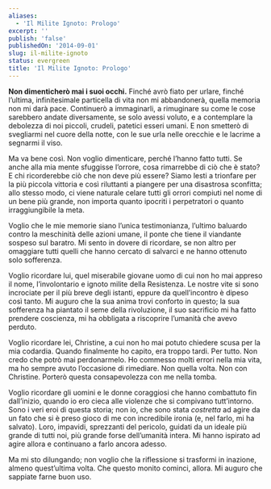 ```yaml
---
aliases:
  - 'Il Milite Ignoto: Prologo'
excerpt: ''
publish: 'false'
publishedOn: '2014-09-01'
slug: il-milite-ignoto
status: evergreen
title: 'Il Milite Ignoto: Prologo'
---
```

**Non dimenticherò mai i suoi occhi.** Finché avrò fiato per urlare, finché l’ultima, infinitesimale particella di vita non mi abbandonerà, quella memoria non mi darà pace. Continuerò a immaginarli, a rimuginare su come le cose sarebbero andate diversamente, se solo avessi voluto, e a contemplare la debolezza di noi piccoli, crudeli, patetici esseri umani. E non smetterò di svegliarmi nel cuore della notte, con le sue urla nelle orecchie e le lacrime a segnarmi il viso.

Ma va bene così. Non voglio dimenticare, perché l’hanno fatto tutti. Se anche alla mia mente sfuggisse l’orrore, cosa rimarrebbe di ciò che è stato? E chi ricorderebbe ciò che non deve più essere? Siamo lesti a trionfare per la più piccola vittoria e così riluttanti a piangere per una disastrosa sconfitta; allo stesso modo, ci viene naturale celare tutti gli orrori compiuti nel nome di un bene più grande, non importa quanto ipocriti i perpetratori o quanto irraggiungibile la meta.

Voglio che le mie memorie siano l’unica testimonianza, l’ultimo baluardo contro la meschinità delle azioni umane, il ponte che tiene il viandante sospeso sul baratro. Mi sento in dovere di ricordare, se non altro per omaggiare tutti quelli che hanno cercato di salvarci e ne hanno ottenuto solo sofferenza.

Voglio ricordare lui, quel miserabile giovane uomo di cui non ho mai appreso il nome, l’involontario e ignoto milite della Resistenza. Le nostre vite si sono incrociate per il più breve degli istanti, eppure da quell’incontro è dipeso così tanto. Mi auguro che la sua anima trovi conforto in questo; la sua sofferenza ha piantato il seme della rivoluzione, il suo sacrificio mi ha fatto prendere coscienza, mi ha obbligata a riscoprire l’umanità che avevo perduto.

Voglio ricordare lei, Christine, a cui non ho mai potuto chiedere scusa per la mia codardia. Quando finalmente ho capito, era troppo tardi. Per tutto. Non credo che potrò mai perdonarmelo. Ho commesso molti errori nella mia vita, ma ho sempre avuto l’occasione di rimediare. Non quella volta. Non con Christine. Porterò questa consapevolezza con me nella tomba.

Voglio ricordare gli uomini e le donne coraggiosi che hanno combattuto fin dall’inizio, quando io ero cieca alle violenze che si compivano tutt’intorno. Sono i veri eroi di questa storia; non io, che sono stata _costretta_ ad agire da un fato che si è preso gioco di me con incredibile ironia (e, nel farlo, mi ha salvato). Loro, impavidi, sprezzanti del pericolo, guidati da un ideale più grande di tutti noi, più grande forse dell’umanità intera. Mi hanno ispirato ad agire allora e continuano a farlo ancora adesso.

Ma mi sto dilungando; non voglio che la riflessione si trasformi in inazione, almeno quest’ultima volta. Che questo monito cominci, allora. Mi auguro che sappiate farne buon uso.
